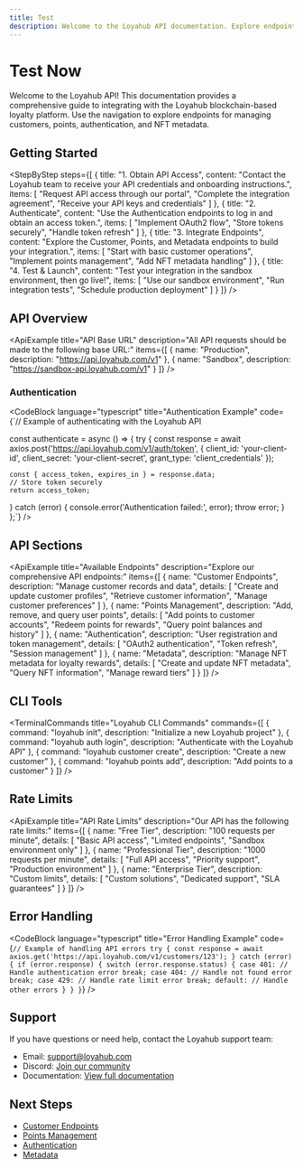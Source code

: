 ```yaml
---
title: Test
description: Welcome to the Loyahub API documentation. Explore endpoints for customer management, points, authentication, and metadata.
---
```



# Test Now

Welcome to the Loyahub API! This documentation provides a comprehensive guide to integrating with the Loyahub blockchain-based loyalty platform. Use the navigation to explore endpoints for managing customers, points, authentication, and NFT metadata.

## Getting Started

<StepByStep steps={[
  {
    title: "1. Obtain API Access",
    content: "Contact the Loyahub team to receive your API credentials and onboarding instructions.",
    items: [
      "Request API access through our portal",
      "Complete the integration agreement",
      "Receive your API keys and credentials"
    ]
  },
  {
    title: "2. Authenticate",
    content: "Use the Authentication endpoints to log in and obtain an access token.",
    items: [
      "Implement OAuth2 flow",
      "Store tokens securely",
      "Handle token refresh"
    ]
  },
  {
    title: "3. Integrate Endpoints",
    content: "Explore the Customer, Points, and Metadata endpoints to build your integration.",
    items: [
      "Start with basic customer operations",
      "Implement points management",
      "Add NFT metadata handling"
    ]
  },
  {
    title: "4. Test & Launch",
    content: "Test your integration in the sandbox environment, then go live!",
    items: [
      "Use our sandbox environment",
      "Run integration tests",
      "Schedule production deployment"
    ]
  }
]} />

## API Overview

<ApiExample
  title="API Base URL"
  description="All API requests should be made to the following base URL:"
  items={[
    {
      name: "Production",
      description: "https://api.loyahub.com/v1"
    },
    {
      name: "Sandbox",
      description: "https://sandbox-api.loyahub.com/v1"
    }
  ]}
/>

### Authentication

<CodeBlock
  language="typescript"
  title="Authentication Example"
  code={`// Example of authenticating with the Loyahub API

const authenticate = async () => {
  try {
    const response = await axios.post('https://api.loyahub.com/v1/auth/token', {
      client_id: 'your-client-id',
      client_secret: 'your-client-secret',
      grant_type: 'client_credentials'
    });

    const { access_token, expires_in } = response.data;
    // Store token securely
    return access_token;
  } catch (error) {
    console.error('Authentication failed:', error);
    throw error;
  }
};`}
/>

## API Sections

<ApiExample
  title="Available Endpoints"
  description="Explore our comprehensive API endpoints:"
  items={[
    {
      name: "Customer Endpoints",
      description: "Manage customer records and data",
      details: [
        "Create and update customer profiles",
        "Retrieve customer information",
        "Manage customer preferences"
      ]
    },
    {
      name: "Points Management",
      description: "Add, remove, and query user points",
      details: [
        "Add points to customer accounts",
        "Redeem points for rewards",
        "Query point balances and history"
      ]
    },
    {
      name: "Authentication",
      description: "User registration and token management",
      details: [
        "OAuth2 authentication",
        "Token refresh",
        "Session management"
      ]
    },
    {
      name: "Metadata",
      description: "Manage NFT metadata for loyalty rewards",
      details: [
        "Create and update NFT metadata",
        "Query NFT information",
        "Manage reward tiers"
      ]
    }
  ]}
/>

## CLI Tools

<TerminalCommands
  title="Loyahub CLI Commands"
  commands={[
    {
      command: "loyahub init",
      description: "Initialize a new Loyahub project"
    },
    {
      command: "loyahub auth login",
      description: "Authenticate with the Loyahub API"
    },
    {
      command: "loyahub customer create",
      description: "Create a new customer"
    },
    {
      command: "loyahub points add",
      description: "Add points to a customer"
    }
  ]}
/>

## Rate Limits

<ApiExample
  title="API Rate Limits"
  description="Our API has the following rate limits:"
  items={[
    {
      name: "Free Tier",
      description: "100 requests per minute",
      details: [
        "Basic API access",
        "Limited endpoints",
        "Sandbox environment only"
      ]
    },
    {
      name: "Professional Tier",
      description: "1000 requests per minute",
      details: [
        "Full API access",
        "Priority support",
        "Production environment"
      ]
    },
    {
      name: "Enterprise Tier",
      description: "Custom limits",
      details: [
        "Custom solutions",
        "Dedicated support",
        "SLA guarantees"
      ]
    }
  ]}
/>

## Error Handling

<CodeBlock
  language="typescript"
  title="Error Handling Example"
  code={`// Example of handling API errors
try {
  const response = await axios.get('https://api.loyahub.com/v1/customers/123');
} catch (error) {
  if (error.response) {
    switch (error.response.status) {
      case 401:
        // Handle authentication error
        break;
      case 404:
        // Handle not found error
        break;
      case 429:
        // Handle rate limit error
        break;
      default:
        // Handle other errors
    }
  }
}`}
/>

## Support

If you have questions or need help, contact the Loyahub support team:

- Email: [support@loyahub.com](mailto:support@loyahub.com)
- Discord: [Join our community](https://discord.gg/loyahub)
- Documentation: [View full documentation](https://docs.loyahub.com)

## Next Steps

- [Customer Endpoints](/api/customer-endpoints)
- [Points Management](/api/points-management)
- [Authentication](/api/authentication)
- [Metadata](/api/metadata) 